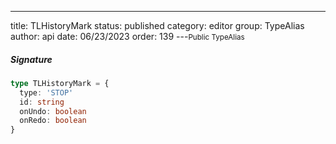 ---
title: TLHistoryMark
status: published
category: editor
group: TypeAlias
author: api
date: 06/23/2023
order: 139
---<Small>Public TypeAlias</Small>




##### Signature


```ts
type TLHistoryMark = {
  type: 'STOP'
  id: string
  onUndo: boolean
  onRedo: boolean
}
```

